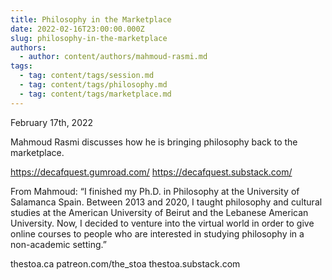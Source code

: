 ```yaml
---
title: Philosophy in the Marketplace
date: 2022-02-16T23:00:00.000Z
slug: philosophy-in-the-marketplace
authors:
  - author: content/authors/mahmoud-rasmi.md
tags:
  - tag: content/tags/session.md
  - tag: content/tags/philosophy.md
  - tag: content/tags/marketplace.md
---
```


February 17th, 2022

Mahmoud Rasmi discusses how he is bringing philosophy back to the marketplace.

https://decafquest.gumroad.com/
https://decafquest.substack.com/

From Mahmoud: “I finished my Ph.D. in Philosophy at the University of Salamanca Spain. Between 2013 and 2020, I taught philosophy and cultural studies at the American University of Beirut and the Lebanese American University. Now, I decided to venture into the virtual world in order to give online courses to people who are interested in studying philosophy in a non-academic setting.”

thestoa.ca
patreon.com/the_stoa
thestoa.substack.com

